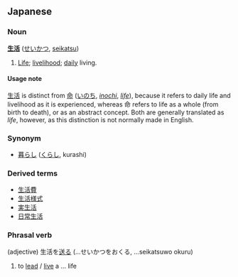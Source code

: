 == Japanese ==
=== Noun ===
'''[[生]][[活]]''' ([[せいかつ]], [[seikatsu]])

# [[Life]]; [[livelihood]]; [[daily]] living.

==== Usage note ====
[[生活]] is distinct from [[命]] ([[いのち]], ''[[inochi]]'', ''[[life]]''), because it refers to daily life and livelihood as it is experienced, whereas 命 refers to life as a whole (from birth to death), or as an abstract concept.  Both are generally translated as ''life'', however, as this distinction is not normally made in English.

{{sectstub}}

===Synonym===
*[[暮らし]] ([[くらし]], kurashi)

===Derived terms===
*[[生活費]]
*[[生活様式]]
*[[実生活]]
*[[日常生活]]

===Phrasal verb===
(adjective) 生活を[[送る]] (...せいかつをおくる, ...seikatsuwo okuru)

# to [[lead]] / [[live]] a ... life
